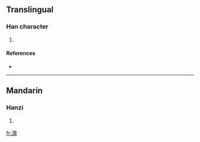 ==Translingual==

===Han character===
{{Han char|rn=85|rad=水|as=13|sn=16|four=3612<sub>7</sub>|canj=水月山中 (EBUL)}}

# {{defn|Han|sort=水13}}

====References====
* {{Han ref|kx=0655.040|dkj=18458|hdz=31740.090|uh=6FCE|ud=28622|bh=E9EE|bd=59886}}

----

==Mandarin==

===Hanzi===
{{cmn-hanzi|pin=[[dǐng]] ([[ding3]])|wg=ting<sup>3</sup>}}

# {{defn|Mandarin|sort=水13}}

[[fr:濎]]